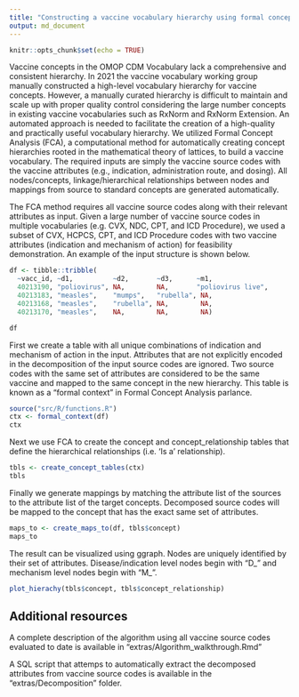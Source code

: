 ```yaml
---
title: "Constructing a vaccine vocabulary hierarchy using formal concept analysis"
output: md_document
---
```


```r
knitr::opts_chunk$set(echo = TRUE)
```

Vaccine concepts in the OMOP CDM Vocabulary lack a comprehensive and consistent hierarchy. In 2021 the vaccine vocabulary working group manually constructed a high-level vocabulary hierarchy for vaccine concepts. However, a manually curated hierarchy is difficult to maintain and scale up with proper quality control considering the large number concepts in existing vaccine vocabularies such as RxNorm and RxNorm Extension. An automated approach is needed to facilitate the creation of a high-quality and practically useful vocabulary hierarchy.
We utilized Formal Concept Analysis (FCA), a computational method for automatically creating concept hierarchies rooted in the mathematical theory of lattices, to build a vaccine vocabulary. The required inputs are simply the vaccine source codes with the vaccine attributes (e.g., indication, administration route, and dosing). All nodes/concepts, linkage/hierarchical relationships between nodes and mappings from source to standard concepts are generated automatically. 


The FCA method requires all vaccine source codes along with their relevant attributes as input. Given a large number of vaccine source codes in multiple vocabularies (e.g. CVX, NDC, CPT, and ICD Procedure), we used a subset of CVX, HCPCS, CPT, and ICD Procedure codes with two vaccine attributes (indication and mechanism of action) for feasibility demonstration. An example of the input structure is shown below. 

```r
df <- tibble::tribble(
  ~vacc_id, ~d1,          ~d2,       ~d3,      ~m1, 
  40213190, "poliovirus", NA,        NA,       "poliovirus live",
  40213183, "measles",    "mumps",   "rubella", NA,
  40213168, "measles",    "rubella", NA,        NA,
  40213170, "measles",    NA,        NA,        NA)

df
```


First we create a table with all unique combinations of indication and mechanism of action in the input. Attributes that are not explicitly encoded in the decomposition of the input source codes are ignored. Two source codes with the same set of attributes are considered to be the same vaccine and mapped to the same concept in the new hierarchy. This table is known as a "formal context" in Formal Concept Analysis parlance.

```r
source("src/R/functions.R")
ctx <- formal_context(df)
ctx
```


Next we use FCA to create the concept and concept_relationship tables that define the hierarchical relationships (i.e. 'Is a' relationship). 



```r
tbls <- create_concept_tables(ctx)
tbls
```


Finally we generate mappings by matching the attribute list of the sources to the attribute list of the target concepts. Decomposed source codes will be mapped to the concept that has the exact same set of attributes.
```r
maps_to <- create_maps_to(df, tbls$concept)
maps_to
```


The result can be visualized using ggraph. Nodes are uniquely identified by their set of attributes. Disease/indication level nodes begin with "D_" and mechanism level nodes begin with "M_".
```r
plot_hierachy(tbls$concept, tbls$concept_relationship)
```

## Additional resources

A complete description of the algorithm using all vaccine source codes evaluated to date is available in "extras/Algorithm_walkthrough.Rmd"

A SQL script that attemps to automatically extract the decomposed attributes from vaccine source codes is available in the "extras/Decomposition" folder.


